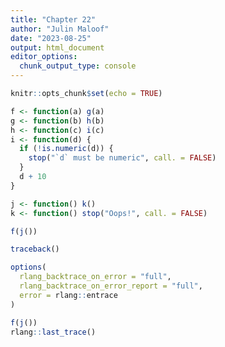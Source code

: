 ```yaml
---
title: "Chapter 22"
author: "Julin Maloof"
date: "2023-08-25"
output: html_document
editor_options: 
  chunk_output_type: console
---
```


```r
knitr::opts_chunk$set(echo = TRUE)
```


```r
f <- function(a) g(a)
g <- function(b) h(b)
h <- function(c) i(c)
i <- function(d) {
  if (!is.numeric(d)) {
    stop("`d` must be numeric", call. = FALSE)
  }
  d + 10
}
```


```r
j <- function() k()
k <- function() stop("Oops!", call. = FALSE)

f(j())

traceback()
```


```r
options(
  rlang_backtrace_on_error = "full",
  rlang_backtrace_on_error_report = "full",
  error = rlang::entrace
)
```


```r
f(j())
rlang::last_trace()
```

